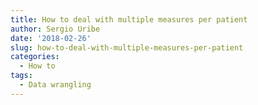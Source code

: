 ---
title: How to deal with multiple measures per patient
author: Sergio Uribe
date: '2018-02-26'
slug: how-to-deal-with-multiple-measures-per-patient
categories:
  - How to
tags:
  - Data wrangling
---

